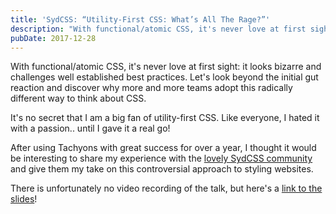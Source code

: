 ```yaml
---
title: 'SydCSS: “Utility-First CSS: What’s All The Rage?”'
description: "With functional/atomic CSS, it's never love at first sight: it looks bizarre and challenges well established best practices. Let's look beyond the initial gut reaction and discover why more and more teams adopt this radically different way to think about CSS."
pubDate: 2017-12-28
---
```


<IntroText>
  With functional/atomic CSS, it's never love at first sight: it looks bizarre
  and challenges well established best practices. Let's look beyond the initial
  gut reaction and discover why more and more teams adopt this radically
  different way to think about CSS.
</IntroText>

It's no secret that I am a big fan of utility-first CSS. Like everyone, I hated it with a passion.. until I gave it a real go!

After using Tachyons with great success for over a year, I thought it would be interesting to share my experience with the [lovely SydCSS community](http://sydcss.com/) and give them my take on this controversial approach to styling websites.

There is unfortunately no video recording of the talk, but here's a [link to the slides](http://slides.com/simonswiss/utility-first-all-the-rage)!

<Tweet id="https://twitter.com/chrisalwinjames/status/940876032659415040" />
